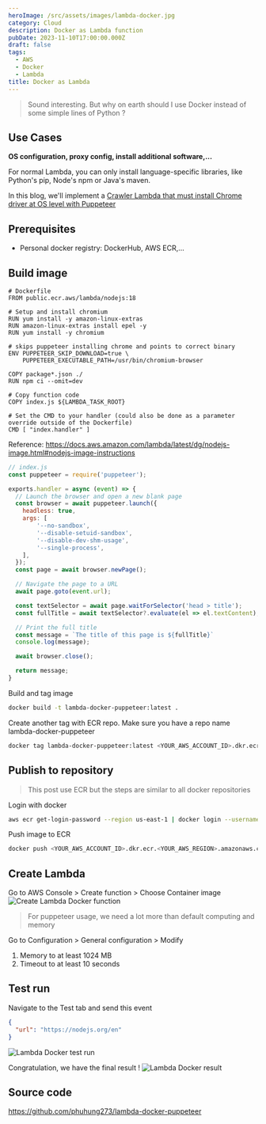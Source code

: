 ```yaml
---
heroImage: /src/assets/images/lambda-docker.jpg
category: Cloud
description: Docker as Lambda function
pubDate: 2023-11-10T17:00:00.000Z
draft: false
tags:
  - AWS
  - Docker
  - Lambda
title: Docker as Lambda
---
```


> Sound interesting. But why on earth should I use Docker instead of some simple lines of Python ?

## Use Cases
**OS configuration, proxy config, install additional software,...**

For normal Lambda, you can only install language-specific libraries, like Python's pip, Node's npm or Java's maven.

In this blog, we'll implement a [Crawler Lambda that must install Chrome driver at OS level with Puppeteer](https://pptr.dev/)

## Prerequisites
- Personal docker registry: DockerHub, AWS ECR,...

## Build image
```docker
# Dockerfile
FROM public.ecr.aws/lambda/nodejs:18

# Setup and install chromium
RUN yum install -y amazon-linux-extras
RUN amazon-linux-extras install epel -y
RUN yum install -y chromium

# skips puppeteer installing chrome and points to correct binary
ENV PUPPETEER_SKIP_DOWNLOAD=true \
    PUPPETEER_EXECUTABLE_PATH=/usr/bin/chromium-browser

COPY package*.json ./
RUN npm ci --omit=dev

# Copy function code
COPY index.js ${LAMBDA_TASK_ROOT}

# Set the CMD to your handler (could also be done as a parameter override outside of the Dockerfile)
CMD [ "index.handler" ]
```
Reference: https://docs.aws.amazon.com/lambda/latest/dg/nodejs-image.html#nodejs-image-instructions

```javascript
// index.js
const puppeteer = require('puppeteer');

exports.handler = async (event) => {
  // Launch the browser and open a new blank page
  const browser = await puppeteer.launch({
    headless: true,
    args: [
        '--no-sandbox',
        '--disable-setuid-sandbox',
        '--disable-dev-shm-usage',
        '--single-process',
    ],
  });
  const page = await browser.newPage();

  // Navigate the page to a URL
  await page.goto(event.url);

  const textSelector = await page.waitForSelector('head > title');
  const fullTitle = await textSelector?.evaluate(el => el.textContent);

  // Print the full title
  const message = `The title of this page is ${fullTitle}`
  console.log(message);

  await browser.close();

  return message;
}
```

Build and tag image
```bash
docker build -t lambda-docker-puppeteer:latest .
```

Create another tag with ECR repo. Make sure you have a repo name lambda-docker-puppeteer
```bash
docker tag lambda-docker-puppeteer:latest <YOUR_AWS_ACCOUNT_ID>.dkr.ecr.<YOUR_AWS_REGION>.amazonaws.com/lambda-docker-puppeteer:latest
```

## Publish to repository
> This post use ECR but the steps are similar to all docker repositories

Login with docker
```bash
aws ecr get-login-password --region us-east-1 | docker login --username AWS --password-stdin <YOUR_AWS_ACCOUNT_ID>.dkr.ecr.<YOUR_AWS_REGION>.amazonaws.com
```

Push image to ECR
```bash
docker push <YOUR_AWS_ACCOUNT_ID>.dkr.ecr.<YOUR_AWS_REGION>.amazonaws.com/lambda-docker-puppeteer:latest
```

## Create Lambda
Go to AWS Console > Create function > Choose Container image
![Create Lambda Docker function](../../assets/images/lambda-docker-create-lambda.png "Create Lambda Docker function")

> For puppeteer usage, we need a lot more than default computing and memory

Go to Configuration > General configuration > Modify 
1. Memory to at least 1024 MB
2. Timeout to at least 10 seconds

## Test run
Navigate to the Test tab and send this event
```json
{
  "url": "https://nodejs.org/en"
}
```
![Lambda Docker test run](../../assets/images/lambda-docker-test-run.png "Lambda Docker test run")

Congratulation, we have the final result !
![Lambda Docker result](../../assets/images/lambda-docker-result.png "Lambda Docker result")

## Source code
https://github.com/phuhung273/lambda-docker-puppeteer